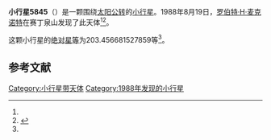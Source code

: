 {{Infobox planet
| bgcolour = #FFFFC0
| name = 5845
| symbol = 
| image = 
| caption = 
| discovery = yes
| discovery_ref = 
| discoverer = [[罗伯特·H·麦克诺特|罗伯特·H·麦克诺特]]
| discovery_site = [[赛丁泉山|赛丁泉山]] 
| discovered = 1988年8月19日
| designations = yes
| mp_name = 
| named_after = 
| alt_names = 1988 QP/ 1972 TY5 / 1986 GP2 / 1991 BX1 / 1993 OF5
| mp_category = [[主带小行星|主带小行星]]
| orbit_ref = <ref name="a">[http://ssd.jpl.nasa.gov/sbdb.cgi?sstr=5845 5845] {{Wayback|url=http://ssd.jpl.nasa.gov/sbdb.cgi?sstr=5845 |date=20110610013041 }}，小行星數據庫瀏覽器（JPL Small-Body Database Browser）－[[美国国家航空航天局|美国国家航空航天局]]喷气推进实验室</ref>
| epoch = 2456400.5 (2013年4月18日更新)
| aphelion = {{convert|3.203772539485503|AU|km|3|abbr=on|lk=out}}
| perihelion = {{convert|3.029635557696897|AU|km|3|abbr=on}}
| semimajor = {{convert|3.1167040485912|AU|km|3|abbr=on}}
| eccentricity = 0.027936079
| period = 2009.748784 [[日|日]]<br />5.5[[儒略年|儒略年]]
| avg_speed = 
| inclination = 8.057845600581807
| asc_node = 293.2586111759477
| mean_anomaly = 
| arg_peri = 203.456681527859
| satellites = 
| physical_characteristics = yes
| dimensions = 
| mass = 
| density = 
| surface_grav = 
| escape_velocity = 
| sidereal_day = 
| axial_tilt = 
| pole_ecliptic_lat = 
| pole_ecliptic_lon = 
| albedo = 
| temperatures= 
| temp_name1 = 
| mean_temp_1 = 
| max_temp_1 = 
| temp_name2 = 
| max_temp_2 = 
| spectral_type = 
| abs_magnitude = 203.456681527859
}}

'''小行星5845'''（{{lang-en|5845}}）是一颗围绕[[太阳|太阳]][[公转|公转]]的[[小行星|小行星]]。1988年8月19日，[[罗伯特·H·麦克诺特|罗伯特·H·麦克诺特]]在赛丁泉山发现了此天体<ref name="a" /><ref>{{cite news|title=小行星列表|url=http://cfa-www.harvard.edu/iau/lists/NumberedMPs.txt|accessdate=2013-07-08|newspaper=哈佛大学|archive-date=2008-05-17|archive-url=https://web.archive.org/web/20080517010638/http://cfa-www.harvard.edu/iau/lists/NumberedMPs.txt|dead-url=no}}</ref>。

这颗小行星的[[绝对星等|绝对星等]]为203.456681527859等<ref name="a" />。

==参考文献==
{{reflist}}
{{Minor Planet Number|[[小行星5844|小行星5844]]|[[小行星5846|小行星5846]]}}

{{小天体}}

[[Category:小行星带天体|Category:小行星带天体]]
[[Category:1988年发现的小行星|Category:1988年发现的小行星]]

{{asteroid-stub}}